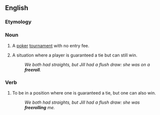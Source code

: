 ==English==

===Etymology===
{{compound|free|roll}}

===Noun===
{{en-noun}}

# {{context|poker|lang=en}} A [[poker]] [[tournament]] with no entry fee.
# {{context|poker|lang=en}} A situation where a player is guaranteed a tie but can still win.
#: ''We both had straights, but Jill had a flush draw: she was on a '''freeroll'''.''

===Verb===
{{en-verb}}

# {{context|poker|lang=en}} To be in a position where one is guaranteed a tie, but one can also win.
#: ''We both had straights, but Jill had a flush draw: she was '''freerolling''' me.''